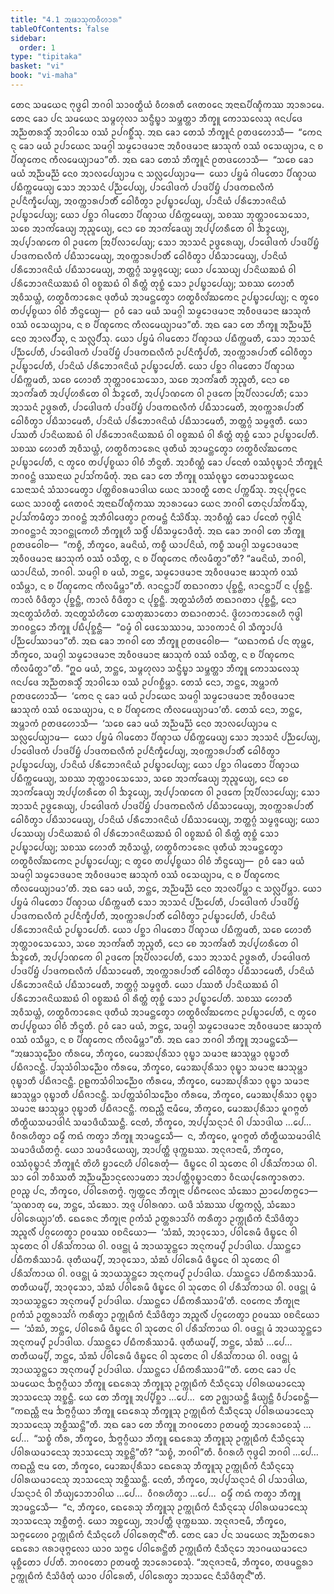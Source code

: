 ```yaml
---
title: "4.1 ᩋᨹᩣᩈᩩᨠᩅᩥᩉᩣᩁ"
tableOfContents: false
sidebar:
  order: 1
type: "tipitaka"
basket: "vi"
book: "vi-maha"
---
```



<DynamicBreadcrumb />

<Division number="209" book="vi-maha">

<Paragraph number="953" book="vi-maha">
ᨲᩮᨶ ᩈᨾᨿᩮᨶ ᨻᩩᨴ᩠ᨵᩮᩤ ᨽᨣᩅᩤ ᩈᩣᩅᨲ᩠ᨳᩥᨿᩴ ᩅᩥᩉᩁᨲᩥ ᨩᩮᨲᩅᨶᩮ ᩋᨶᩣᨳᨸᩥᨱ᩠ᨯᩥᨠᩔ ᩋᩣᩁᩣᨾᩮ. ᨲᩮᨶ ᨡᩮᩣ ᨸᨶ ᩈᨾᨿᩮᨶ ᩈᨾ᩠ᨻᩉᩩᩃᩣ ᩈᨶ᩠ᨴᩥᨭ᩠ᨮᩣ ᩈᨾ᩠ᨽᨲ᩠ᨲᩣ ᨽᩥᨠ᩠ᨡᩪ ᨠᩮᩣᩈᩃᩮᩈᩩ ᨩᨶᨸᨴᩮ ᩋᨬ᩠ᨬᨲᩁᩈ᩠ᨾᩥᩴ ᩋᩣᩅᩤᩈᩮ ᩅᩔᩴ ᩏᨸᨣᨧ᩠ᨨᩥᩴᩈᩩ. ᩋᨳ ᨡᩮᩣ ᨲᩮᩈᩴ ᨽᩥᨠ᩠ᨡᩪᨶᩴ ᩑᨲᨴᩉᩮᩣᩈᩥ—  “ᨠᩮᨶ ᨶᩩ ᨡᩮᩣ ᨾᨿᩴ ᩏᨸᩣᨿᩮᨶ ᩈᨾᨣ᩠ᨣᩤ ᩈᨾ᩠ᨾᩮᩣᨴᨾᩣᨶᩣ ᩋᩅᩥᩅᨴᨾᩣᨶᩣ ᨹᩣᩈᩩᨠᩴ ᩅᩔᩴ ᩅᩈᩮᨿ᩠ᨿᩣᨾ, ᨶ ᨧ ᨸᩥᨱ᩠ᨯᨠᩮᨶ ᨠᩥᩃᨾᩮᨿ᩠ᨿᩣᨾᩣ”ᨲᩥ. ᩋᨳ ᨡᩮᩣ ᨲᩮᩈᩴ ᨽᩥᨠ᩠ᨡᩪᨶᩴ ᩑᨲᨴᩉᩮᩣᩈᩥ—  “ᩈᨧᩮ ᨡᩮᩣ ᨾᨿᩴ ᩋᨬ᩠ᨬᨾᨬ᩠ᨬᩴ ᨶᩮᩅ ᩋᩣᩃᨸᩮᨿ᩠ᨿᩣᨾ ᨶ ᩈᩃᩖᨸᩮᨿ᩠ᨿᩣᨾ—  ᨿᩮᩣ ᨸᨮᨾᩴ ᨣᩤᨾᨲᩮᩣ ᨸᩥᨱ᩠ᨯᩣᨿ ᨸᨭᩥᨠ᩠ᨠᨾᩮᨿ᩠ᨿ ᩈᩮᩣ ᩋᩣᩈᨶᩴ ᨸᨬ᩠ᨬᨸᩮᨿ᩠ᨿ, ᨸᩣᨴᩮᩤᨴᨠᩴ ᨸᩣᨴᨸᩦᨮᩴ ᨸᩣᨴᨠᨳᩃᩥᨠᩴ ᩏᨸᨶᩥᨠ᩠ᨡᩥᨸᩮᨿ᩠ᨿ, ᩋᩅᨠ᩠ᨠᩣᩁᨸᩣᨲᩥᩴ ᨵᩮᩤᩅᩥᨲ᩠ᩅᩣ ᩏᨸᨭ᩠ᨮᩣᨸᩮᨿ᩠ᨿ, ᨸᩣᨶᩦᨿᩴ ᨸᩁᩥᨽᩮᩣᨩᨶᩦᨿᩴ ᩏᨸᨭ᩠ᨮᩣᨸᩮᨿ᩠ᨿ; ᨿᩮᩣ ᨸᨧ᩠ᨨᩣ ᨣᩤᨾᨲᩮᩣ ᨸᩥᨱ᩠ᨯᩣᨿ ᨸᨭᩥᨠ᩠ᨠᨾᩮᨿ᩠ᨿ, ᩈᨧᩔ ᨽᩩᨲ᩠ᨲᩣᩅᩈᩮᩈᩮᩣ, ᩈᨧᩮ ᩋᩣᨠᩘᨡᩮᨿ᩠ᨿ ᨽᩩᨬ᩠ᨩᩮᨿ᩠ᨿ, ᨶᩮᩣ ᨧᩮ ᩋᩣᨠᩘᨡᩮᨿ᩠ᨿ ᩋᨸ᩠ᨸᩉᩁᩥᨲᩮ ᩅᩤ ᨨᨯ᩠ᨯᩮᨿ᩠ᨿ, ᩋᨸ᩠ᨸᩣᨱᨠᩮ ᩅᩤ ᩏᨴᨠᩮ ᩒᨸᩥᩃᩣᨸᩮᨿ᩠ᨿ; ᩈᩮᩣ ᩋᩣᩈᨶᩴ ᩏᨴ᩠ᨵᩁᩮᨿ᩠ᨿ, ᨸᩣᨴᩮᩤᨴᨠᩴ ᨸᩣᨴᨸᩦᨮᩴ ᨸᩣᨴᨠᨳᩃᩥᨠᩴ ᨸᨭᩥᩈᩣᨾᩮᨿ᩠ᨿ, ᩋᩅᨠ᩠ᨠᩣᩁᨸᩣᨲᩥᩴ ᨵᩮᩤᩅᩥᨲ᩠ᩅᩣ ᨸᨭᩥᩈᩣᨾᩮᨿ᩠ᨿ, ᨸᩣᨶᩦᨿᩴ ᨸᩁᩥᨽᩮᩣᨩᨶᩦᨿᩴ ᨸᨭᩥᩈᩣᨾᩮᨿ᩠ᨿ, ᨽᨲ᩠ᨲᨣ᩠ᨣᩴ ᩈᨾ᩠ᨾᨩ᩠ᨩᩮᨿ᩠ᨿ; ᨿᩮᩣ ᨸᩔᩮᨿ᩠ᨿ ᨸᩣᨶᩦᨿᨥᨭᩴ ᩅᩤ ᨸᩁᩥᨽᩮᩣᨩᨶᩦᨿᨥᨭᩴ ᩅᩤ ᩅᨧ᩠ᨧᨥᨭᩴ ᩅᩤ ᩁᩥᨲ᩠ᨲᩴ ᨲᩩᨧ᩠ᨨᩴ ᩈᩮᩣ ᩏᨸᨭ᩠ᨮᩣᨸᩮᨿ᩠ᨿ; ᩈᨧᩔ ᩉᩮᩣᨲᩥ ᩋᩅᩥᩈᨿ᩠ᩉᩴ, ᩉᨲ᩠ᨳᩅᩥᨠᩣᩁᩮᨶ ᨴᩩᨲᩥᨿᩴ ᩋᩣᨾᨶ᩠ᨲᩮᨲ᩠ᩅᩣ ᩉᨲ᩠ᨳᩅᩥᩃᩘᨥᨠᩮᨶ ᩏᨸᨭ᩠ᨮᩣᨸᩮᨿ᩠ᨿ; ᨶ ᨲ᩠ᩅᩮᩅ ᨲᨸ᩠ᨸᨧ᩠ᨧᨿᩣ ᩅᩤᨧᩴ ᨽᩥᨶ᩠ᨴᩮᨿ᩠ᨿ—  ᩑᩅᩴ ᨡᩮᩣ ᨾᨿᩴ ᩈᨾᨣ᩠ᨣᩤ ᩈᨾ᩠ᨾᩮᩣᨴᨾᩣᨶᩣ ᩋᩅᩥᩅᨴᨾᩣᨶᩣ ᨹᩣᩈᩩᨠᩴ ᩅᩔᩴ ᩅᩈᩮᨿ᩠ᨿᩣᨾ, ᨶ ᨧ ᨸᩥᨱ᩠ᨯᨠᩮᨶ ᨠᩥᩃᨾᩮᨿ᩠ᨿᩣᨾᩣ”ᨲᩥ.
</Paragraph>

<Paragraph number="954" book="vi-maha">
ᩋᨳ ᨡᩮᩣ ᨲᩮ ᨽᩥᨠ᩠ᨡᩪ ᩋᨬ᩠ᨬᨾᨬ᩠ᨬᩴ ᨶᩮᩅ ᩋᩣᩃᨸᩥᩴᩈᩩ, ᨶ ᩈᩃᩖᨸᩥᩴᩈᩩ. ᨿᩮᩣ ᨸᨮᨾᩴ ᨣᩤᨾᨲᩮᩣ ᨸᩥᨱ᩠ᨯᩣᨿ ᨸᨭᩥᨠ᩠ᨠᨾᨲᩥ, ᩈᩮᩣ ᩋᩣᩈᨶᩴ ᨸᨬ᩠ᨬᨸᩮᨲᩥ, ᨸᩣᨴᩮᩤᨴᨠᩴ ᨸᩣᨴᨸᩦᨮᩴ ᨸᩣᨴᨠᨳᩃᩥᨠᩴ ᩏᨸᨶᩥᨠ᩠ᨡᩥᨸᨲᩥ, ᩋᩅᨠ᩠ᨠᩣᩁᨸᩣᨲᩥᩴ ᨵᩮᩤᩅᩥᨲ᩠ᩅᩣ ᩏᨸᨭ᩠ᨮᩣᨸᩮᨲᩥ, ᨸᩣᨶᩦᨿᩴ ᨸᩁᩥᨽᩮᩣᨩᨶᩦᨿᩴ ᩏᨸᨭ᩠ᨮᩣᨸᩮᨲᩥ. ᨿᩮᩣ ᨸᨧ᩠ᨨᩣ ᨣᩤᨾᨲᩮᩣ ᨸᩥᨱ᩠ᨯᩣᨿ ᨸᨭᩥᨠ᩠ᨠᨾᨲᩥ, ᩈᨧᩮ ᩉᩮᩣᨲᩥ ᨽᩩᨲ᩠ᨲᩣᩅᩈᩮᩈᩮᩣ, ᩈᨧᩮ ᩋᩣᨠᩘᨡᨲᩥ ᨽᩩᨬ᩠ᨩᨲᩥ, ᨶᩮᩣ ᨧᩮ ᩋᩣᨠᩘᨡᨲᩥ ᩋᨸ᩠ᨸᩉᩁᩥᨲᩮ ᩅᩤ ᨨᨯ᩠ᨯᩮᨲᩥ, ᩋᨸ᩠ᨸᩣᨱᨠᩮ ᩅᩤ ᩏᨴᨠᩮ ᩒᨸᩥᩃᩣᨸᩮᨲᩥ; ᩈᩮᩣ ᩋᩣᩈᨶᩴ ᩏᨴ᩠ᨵᩁᨲᩥ, ᨸᩣᨴᩮᩤᨴᨠᩴ ᨸᩣᨴᨸᩦᨮᩴ ᨸᩣᨴᨠᨳᩃᩥᨠᩴ ᨸᨭᩥᩈᩣᨾᩮᨲᩥ, ᩋᩅᨠ᩠ᨠᩣᩁᨸᩣᨲᩥᩴ ᨵᩮᩤᩅᩥᨲ᩠ᩅᩣ ᨸᨭᩥᩈᩣᨾᩮᨲᩥ, ᨸᩣᨶᩦᨿᩴ ᨸᩁᩥᨽᩮᩣᨩᨶᩦᨿᩴ ᨸᨭᩥᩈᩣᨾᩮᨲᩥ, ᨽᨲ᩠ᨲᨣ᩠ᨣᩴ ᩈᨾ᩠ᨾᨩ᩠ᨩᨲᩥ. ᨿᩮᩣ ᨸᩔᨲᩥ ᨸᩣᨶᩦᨿᨥᨭᩴ ᩅᩤ ᨸᩁᩥᨽᩮᩣᨩᨶᩦᨿᨥᨭᩴ ᩅᩤ ᩅᨧ᩠ᨧᨥᨭᩴ ᩅᩤ ᩁᩥᨲ᩠ᨲᩴ ᨲᩩᨧ᩠ᨨᩴ ᩈᩮᩣ ᩏᨸᨭ᩠ᨮᩣᨸᩮᨲᩥ. ᩈᨧᩔ ᩉᩮᩣᨲᩥ ᩋᩅᩥᩈᨿ᩠ᩉᩴ, ᩉᨲ᩠ᨳᩅᩥᨠᩣᩁᩮᨶ ᨴᩩᨲᩥᨿᩴ ᩋᩣᨾᨶ᩠ᨲᩮᨲ᩠ᩅᩣ ᩉᨲ᩠ᨳᩅᩥᩃᩘᨥᨠᩮᨶ ᩏᨸᨭ᩠ᨮᩣᨸᩮᨲᩥ, ᨶ ᨲ᩠ᩅᩮᩅ ᨲᨸ᩠ᨸᨧ᩠ᨧᨿᩣ ᩅᩤᨧᩴ ᨽᩥᨶ᩠ᨴᨲᩥ.
</Paragraph>

<Paragraph number="955" book="vi-maha">
ᩋᩣᨧᩥᨱ᩠ᨱᩴ ᨡᩮᩣ ᨸᨶᩮᨲᩴ ᩅᩔᩴᩅᩩᨭ᩠ᨮᩣᨶᩴ ᨽᩥᨠ᩠ᨡᩪᨶᩴ ᨽᨣᩅᨶ᩠ᨲᩴ ᨴᩔᨶᩣᨿ ᩏᨸᩈᩘᨠᨾᩥᨲᩩᩴ. ᩋᨳ ᨡᩮᩣ ᨲᩮ ᨽᩥᨠ᩠ᨡᩪ ᩅᩔᩴᩅᩩᨭ᩠ᨮᩣ ᨲᩮᨾᩣᩈᨧ᩠ᨧᨿᩮᨶ ᩈᩮᨶᩣᩈᨶᩴ ᩈᩴᩈᩣᨾᩮᨲ᩠ᩅᩣ ᨸᨲ᩠ᨲᨧᩦᩅᩁᨾᩣᨴᩤᨿ ᨿᩮᨶ ᩈᩣᩅᨲ᩠ᨳᩥ ᨲᩮᨶ ᨸᨠ᩠ᨠᨾᩥᩴᩈᩩ. ᩋᨶᩩᨸᩩᨻ᩠ᨻᩮᨶ ᨿᩮᨶ ᩈᩣᩅᨲ᩠ᨳᩥ ᨩᩮᨲᩅᨶᩴ ᩋᨶᩣᨳᨸᩥᨱ᩠ᨯᩥᨠᩔ ᩋᩣᩁᩣᨾᩮᩣ ᨿᩮᨶ ᨽᨣᩅᩤ ᨲᩮᨶᩩᨸᩈᩘᨠᨾᩥᩴᩈᩩ, ᩏᨸᩈᩘᨠᨾᩥᨲ᩠ᩅᩣ ᨽᨣᩅᨶ᩠ᨲᩴ ᩋᨽᩥᩅᩤᨴᩮᨲ᩠ᩅᩣ ᩑᨠᨾᨶ᩠ᨲᩴ ᨶᩥᩈᩦᨴᩥᩴᩈᩩ. ᩋᩣᨧᩥᨱ᩠ᨱᩴ ᨡᩮᩣ ᨸᨶᩮᨲᩴ ᨻᩩᨴ᩠ᨵᩤᨶᩴ ᨽᨣᩅᨶ᩠ᨲᩣᨶᩴ ᩋᩣᨣᨶ᩠ᨲᩩᨠᩮᩉᩥ ᨽᩥᨠ᩠ᨡᩪᩉᩥ ᩈᨴ᩠ᨵᩥᩴ ᨸᨭᩥᩈᨾ᩠ᨾᩮᩣᨴᩥᨲᩩᩴ. ᩋᨳ ᨡᩮᩣ ᨽᨣᩅᩤ ᨲᩮ ᨽᩥᨠ᩠ᨡᩪ ᩑᨲᨴᩅᩮᩤᨧ—  “ᨠᨧ᩠ᨧᩥ, ᨽᩥᨠ᩠ᨡᩅᩮ, ᨡᨾᨶᩦᨿᩴ, ᨠᨧ᩠ᨧᩥ ᨿᩣᨸᨶᩦᨿᩴ, ᨠᨧ᩠ᨧᩥ ᩈᨾᨣ᩠ᨣᩤ ᩈᨾ᩠ᨾᩮᩣᨴᨾᩣᨶᩣ ᩋᩅᩥᩅᨴᨾᩣᨶᩣ ᨹᩣᩈᩩᨠᩴ ᩅᩔᩴ ᩅᩈᩥᨲ᩠ᨳ, ᨶ ᨧ ᨸᩥᨱ᩠ᨯᨠᩮᨶ ᨠᩥᩃᨾᩥᨲ᩠ᨳᩣ”ᨲᩥ? “ᨡᨾᨶᩦᨿᩴ, ᨽᨣᩅᩤ, ᨿᩣᨸᨶᩦᨿᩴ, ᨽᨣᩅᩤ. ᩈᨾᨣ᩠ᨣᩤ ᨧ ᨾᨿᩴ, ᨽᨶ᩠ᨲᩮ, ᩈᨾ᩠ᨾᩮᩣᨴᨾᩣᨶᩣ ᩋᩅᩥᩅᨴᨾᩣᨶᩣ ᨹᩣᩈᩩᨠᩴ ᩅᩔᩴ ᩅᩈᩥᨾ᩠ᩉᩣ, ᨶ ᨧ ᨸᩥᨱ᩠ᨯᨠᩮᨶ ᨠᩥᩃᨾᩥᨾ᩠ᩉᩣ”ᨲᩥ. ᨩᩣᨶᨶ᩠ᨲᩣᨸᩥ ᨲᨳᩣᨣᨲᩣ ᨸᩩᨧ᩠ᨨᨶ᩠ᨲᩥ, ᨩᩣᨶᨶ᩠ᨲᩣᨸᩥ ᨶ ᨸᩩᨧ᩠ᨨᨶ᩠ᨲᩥ. ᨠᩣᩃᩴ ᩅᩥᨴᩥᨲ᩠ᩅᩣ ᨸᩩᨧ᩠ᨨᨶ᩠ᨲᩥ, ᨠᩣᩃᩴ ᩅᩥᨴᩥᨲ᩠ᩅᩣ ᨶ ᨸᩩᨧ᩠ᨨᨶ᩠ᨲᩥ. ᩋᨲ᩠ᨳᩈᩴᩉᩥᨲᩴ ᨲᨳᩣᨣᨲᩣ ᨸᩩᨧ᩠ᨨᨶ᩠ᨲᩥ, ᨶᩮᩣ ᩋᨶᨲ᩠ᨳᩈᩴᩉᩥᨲᩴ. ᩋᨶᨲ᩠ᨳᩈᩴᩉᩥᨲᩮ ᩈᩮᨲᩩᨥᩣᨲᩮᩣ ᨲᨳᩣᨣᨲᩣᨶᩴ. ᨴ᩠ᩅᩦᩉᩣᨠᩣᩁᩮᩉᩥ ᨻᩩᨴ᩠ᨵᩤ ᨽᨣᩅᨶ᩠ᨲᩮᩣ ᨽᩥᨠ᩠ᨡᩪ ᨸᨭᩥᨸᩩᨧ᩠ᨨᨶ᩠ᨲᩥ—  “ᨵᨾ᩠ᨾᩴ ᩅᩤ ᨴᩮᩈᩮᩔᩣᨾ, ᩈᩣᩅᨠᩣᨶᩴ ᩅᩤ ᩈᩥᨠ᩠ᨡᩣᨸᨴᩴ ᨸᨬ᩠ᨬᨸᩮᩔᩣᨾᩣ”ᨲᩥ. ᩋᨳ ᨡᩮᩣ ᨽᨣᩅᩤ ᨲᩮ ᨽᩥᨠ᩠ᨡᩪ ᩑᨲᨴᩅᩮᩤᨧ—  “ᨿᨳᩣᨠᨳᩴ ᨸᨶ ᨲᩩᨾ᩠ᩉᩮ, ᨽᩥᨠ᩠ᨡᩅᩮ, ᩈᨾᨣ᩠ᨣᩤ ᩈᨾ᩠ᨾᩮᩣᨴᨾᩣᨶᩣ ᩋᩅᩥᩅᨴᨾᩣᨶᩣ ᨹᩣᩈᩩᨠᩴ ᩅᩔᩴ ᩅᩈᩥᨲ᩠ᨳ, ᨶ ᨧ ᨸᩥᨱ᩠ᨯᨠᩮᨶ ᨠᩥᩃᨾᩥᨲ᩠ᨳᩣ”ᨲᩥ.
</Paragraph>

<Paragraph number="956" book="vi-maha">
“ᩍᨵ ᨾᨿᩴ, ᨽᨶ᩠ᨲᩮ, ᩈᨾ᩠ᨻᩉᩩᩃᩣ ᩈᨶ᩠ᨴᩥᨭ᩠ᨮᩣ ᩈᨾ᩠ᨽᨲ᩠ᨲᩣ ᨽᩥᨠ᩠ᨡᩪ ᨠᩮᩣᩈᩃᩮᩈᩩ ᨩᨶᨸᨴᩮ ᩋᨬ᩠ᨬᨲᩁᩈ᩠ᨾᩥᩴ ᩋᩣᩅᩤᩈᩮ ᩅᩔᩴ ᩏᨸᨣᨧ᩠ᨨᩥᨾ᩠ᩉᩣ. ᨲᩮᩈᩴ ᨶᩮᩣ, ᨽᨶ᩠ᨲᩮ, ᩋᨾ᩠ᩉᩣᨠᩴ ᩑᨲᨴᩉᩮᩣᩈᩥ—  ‘ᨠᩮᨶ ᨶᩩ ᨡᩮᩣ ᨾᨿᩴ ᩏᨸᩣᨿᩮᨶ ᩈᨾᨣ᩠ᨣᩤ ᩈᨾ᩠ᨾᩮᩣᨴᨾᩣᨶᩣ ᩋᩅᩥᩅᨴᨾᩣᨶᩣ ᨹᩣᩈᩩᨠᩴ ᩅᩔᩴ ᩅᩈᩮᨿ᩠ᨿᩣᨾ, ᨶ ᨧ ᨸᩥᨱ᩠ᨯᨠᩮᨶ ᨠᩥᩃᨾᩮᨿ᩠ᨿᩣᨾᩣ’ᨲᩥ. ᨲᩮᩈᩴ ᨶᩮᩣ, ᨽᨶ᩠ᨲᩮ, ᩋᨾ᩠ᩉᩣᨠᩴ ᩑᨲᨴᩉᩮᩣᩈᩥ—  ‘ᩈᨧᩮ ᨡᩮᩣ ᨾᨿᩴ ᩋᨬ᩠ᨬᨾᨬ᩠ᨬᩴ ᨶᩮᩅ ᩋᩣᩃᨸᩮᨿ᩠ᨿᩣᨾ ᨶ ᩈᩃᩖᨸᩮᨿ᩠ᨿᩣᨾ—  ᨿᩮᩣ ᨸᨮᨾᩴ ᨣᩤᨾᨲᩮᩣ ᨸᩥᨱ᩠ᨯᩣᨿ ᨸᨭᩥᨠ᩠ᨠᨾᩮᨿ᩠ᨿ ᩈᩮᩣ ᩋᩣᩈᨶᩴ ᨸᨬ᩠ᨬᨸᩮᨿ᩠ᨿ, ᨸᩣᨴᩮᩤᨴᨠᩴ ᨸᩣᨴᨸᩦᨮᩴ ᨸᩣᨴᨠᨳᩃᩥᨠᩴ ᩏᨸᨶᩥᨠ᩠ᨡᩥᨸᩮᨿ᩠ᨿ, ᩋᩅᨠ᩠ᨠᩣᩁᨸᩣᨲᩥᩴ ᨵᩮᩤᩅᩥᨲ᩠ᩅᩣ ᩏᨸᨭ᩠ᨮᩣᨸᩮᨿ᩠ᨿ, ᨸᩣᨶᩦᨿᩴ ᨸᩁᩥᨽᩮᩣᨩᨶᩦᨿᩴ ᩏᨸᨭ᩠ᨮᩣᨸᩮᨿ᩠ᨿ; ᨿᩮᩣ ᨸᨧ᩠ᨨᩣ ᨣᩤᨾᨲᩮᩣ ᨸᩥᨱ᩠ᨯᩣᨿ ᨸᨭᩥᨠ᩠ᨠᨾᩮᨿ᩠ᨿ, ᩈᨧᩔ ᨽᩩᨲ᩠ᨲᩣᩅᩈᩮᩈᩮᩣ, ᩈᨧᩮ ᩋᩣᨠᩘᨡᩮᨿ᩠ᨿ ᨽᩩᨬ᩠ᨩᩮᨿ᩠ᨿ, ᨶᩮᩣ ᨧᩮ ᩋᩣᨠᩘᨡᩮᨿ᩠ᨿ ᩋᨸ᩠ᨸᩉᩁᩥᨲᩮ ᩅᩤ ᨨᨯ᩠ᨯᩮᨿ᩠ᨿ, ᩋᨸ᩠ᨸᩣᨱᨠᩮ ᩅᩤ ᩏᨴᨠᩮ ᩒᨸᩥᩃᩣᨸᩮᨿ᩠ᨿ; ᩈᩮᩣ ᩋᩣᩈᨶᩴ ᩏᨴ᩠ᨵᩁᩮᨿ᩠ᨿ, ᨸᩣᨴᩮᩤᨴᨠᩴ ᨸᩣᨴᨸᩦᨮᩴ ᨸᩣᨴᨠᨳᩃᩥᨠᩴ ᨸᨭᩥᩈᩣᨾᩮᨿ᩠ᨿ, ᩋᩅᨠ᩠ᨠᩣᩁᨸᩣᨲᩥᩴ ᨵᩮᩤᩅᩥᨲ᩠ᩅᩣ ᨸᨭᩥᩈᩣᨾᩮᨿ᩠ᨿ, ᨸᩣᨶᩦᨿᩴ ᨸᩁᩥᨽᩮᩣᨩᨶᩦᨿᩴ ᨸᨭᩥᩈᩣᨾᩮᨿ᩠ᨿ, ᨽᨲ᩠ᨲᨣ᩠ᨣᩴ ᩈᨾ᩠ᨾᨩ᩠ᨩᩮᨿ᩠ᨿ; ᨿᩮᩣ ᨸᩔᩮᨿ᩠ᨿ ᨸᩣᨶᩦᨿᨥᨭᩴ ᩅᩤ ᨸᩁᩥᨽᩮᩣᨩᨶᩦᨿᨥᨭᩴ ᩅᩤ ᩅᨧ᩠ᨧᨥᨭᩴ ᩅᩤ ᩁᩥᨲ᩠ᨲᩴ ᨲᩩᨧ᩠ᨨᩴ ᩈᩮᩣ ᩏᨸᨭ᩠ᨮᩣᨸᩮᨿ᩠ᨿ; ᩈᨧᩔ ᩉᩮᩣᨲᩥ ᩋᩅᩥᩈᨿ᩠ᩉᩴ, ᩉᨲ᩠ᨳᩅᩥᨠᩣᩁᩮᨶ ᨴᩩᨲᩥᨿᩴ ᩋᩣᨾᨶ᩠ᨲᩮᨲ᩠ᩅᩣ ᩉᨲ᩠ᨳᩅᩥᩃᩘᨥᨠᩮᨶ ᩏᨸᨭ᩠ᨮᩣᨸᩮᨿ᩠ᨿ; ᨶ ᨲ᩠ᩅᩮᩅ ᨲᨸ᩠ᨸᨧ᩠ᨧᨿᩣ ᩅᩤᨧᩴ ᨽᩥᨶ᩠ᨴᩮᨿ᩠ᨿ—  ᩑᩅᩴ ᨡᩮᩣ ᨾᨿᩴ ᩈᨾᨣ᩠ᨣᩤ ᩈᨾ᩠ᨾᩮᩣᨴᨾᩣᨶᩣ ᩋᩅᩥᩅᨴᨾᩣᨶᩣ ᨹᩣᩈᩩᨠᩴ ᩅᩔᩴ ᩅᩈᩮᨿ᩠ᨿᩣᨾ, ᨶ ᨧ ᨸᩥᨱ᩠ᨯᨠᩮᨶ ᨠᩥᩃᨾᩮᨿ᩠ᨿᩣᨾᩣ’ᨲᩥ. ᩋᨳ ᨡᩮᩣ ᨾᨿᩴ, ᨽᨶ᩠ᨲᩮ, ᩋᨬ᩠ᨬᨾᨬ᩠ᨬᩴ ᨶᩮᩅ ᩋᩣᩃᨸᩥᨾ᩠ᩉᩣ ᨶ ᩈᩃᩖᨸᩥᨾ᩠ᩉᩣ. ᨿᩮᩣ ᨸᨮᨾᩴ ᨣᩤᨾᨲᩮᩣ ᨸᩥᨱ᩠ᨯᩣᨿ ᨸᨭᩥᨠ᩠ᨠᨾᨲᩥ ᩈᩮᩣ ᩋᩣᩈᨶᩴ ᨸᨬ᩠ᨬᨸᩮᨲᩥ, ᨸᩣᨴᩮᩤᨴᨠᩴ ᨸᩣᨴᨸᩦᨮᩴ ᨸᩣᨴᨠᨳᩃᩥᨠᩴ ᩏᨸᨶᩥᨠ᩠ᨡᩥᨸᨲᩥ, ᩋᩅᨠ᩠ᨠᩣᩁᨸᩣᨲᩥᩴ ᨵᩮᩤᩅᩥᨲ᩠ᩅᩣ ᩏᨸᨭ᩠ᨮᩣᨸᩮᨲᩥ, ᨸᩣᨶᩦᨿᩴ ᨸᩁᩥᨽᩮᩣᨩᨶᩦᨿᩴ ᩏᨸᨭ᩠ᨮᩣᨸᩮᨲᩥ. ᨿᩮᩣ ᨸᨧ᩠ᨨᩣ ᨣᩤᨾᨲᩮᩣ ᨸᩥᨱ᩠ᨯᩣᨿ ᨸᨭᩥᨠ᩠ᨠᨾᨲᩥ, ᩈᨧᩮ ᩉᩮᩣᨲᩥ ᨽᩩᨲ᩠ᨲᩣᩅᩈᩮᩈᩮᩣ, ᩈᨧᩮ ᩋᩣᨠᩘᨡᨲᩥ ᨽᩩᨬ᩠ᨩᨲᩥ, ᨶᩮᩣ ᨧᩮ ᩋᩣᨠᩘᨡᨲᩥ ᩋᨸ᩠ᨸᩉᩁᩥᨲᩮ ᩅᩤ ᨨᨯ᩠ᨯᩮᨲᩥ, ᩋᨸ᩠ᨸᩣᨱᨠᩮ ᩅᩤ ᩏᨴᨠᩮ ᩒᨸᩥᩃᩣᨸᩮᨲᩥ, ᩈᩮᩣ ᩋᩣᩈᨶᩴ ᩏᨴ᩠ᨵᩁᨲᩥ, ᨸᩣᨴᩮᩤᨴᨠᩴ ᨸᩣᨴᨸᩦᨮᩴ ᨸᩣᨴᨠᨳᩃᩥᨠᩴ ᨸᨭᩥᩈᩣᨾᩮᨲᩥ, ᩋᩅᨠ᩠ᨠᩣᩁᨸᩣᨲᩥᩴ ᨵᩮᩤᩅᩥᨲ᩠ᩅᩣ ᨸᨭᩥᩈᩣᨾᩮᨲᩥ, ᨸᩣᨶᩦᨿᩴ ᨸᩁᩥᨽᩮᩣᨩᨶᩦᨿᩴ ᨸᨭᩥᩈᩣᨾᩮᨲᩥ, ᨽᨲ᩠ᨲᨣ᩠ᨣᩴ ᩈᨾ᩠ᨾᨩ᩠ᨩᨲᩥ. ᨿᩮᩣ ᨸᩔᨲᩥ ᨸᩣᨶᩦᨿᨥᨭᩴ ᩅᩤ ᨸᩁᩥᨽᩮᩣᨩᨶᩦᨿᨥᨭᩴ ᩅᩤ ᩅᨧ᩠ᨧᨥᨭᩴ ᩅᩤ ᩁᩥᨲ᩠ᨲᩴ ᨲᩩᨧ᩠ᨨᩴ ᩈᩮᩣ ᩏᨸᨭ᩠ᨮᩣᨸᩮᨲᩥ. ᩈᨧᩔ ᩉᩮᩣᨲᩥ ᩋᩅᩥᩈᨿ᩠ᩉᩴ, ᩉᨲ᩠ᨳᩅᩥᨠᩣᩁᩮᨶ ᨴᩩᨲᩥᨿᩴ ᩋᩣᨾᨶ᩠ᨲᩮᨲ᩠ᩅᩣ ᩉᨲ᩠ᨳᩅᩥᩃᩘᨥᨠᩮᨶ ᩏᨸᨭ᩠ᨮᩣᨸᩮᨲᩥ, ᨶ ᨲ᩠ᩅᩮᩅ ᨲᨸ᩠ᨸᨧ᩠ᨧᨿᩣ ᩅᩤᨧᩴ ᨽᩥᨶ᩠ᨴᨲᩥ. ᩑᩅᩴ ᨡᩮᩣ ᨾᨿᩴ, ᨽᨶ᩠ᨲᩮ, ᩈᨾᨣ᩠ᨣᩤ ᩈᨾ᩠ᨾᩮᩣᨴᨾᩣᨶᩣ ᩋᩅᩥᩅᨴᨾᩣᨶᩣ ᨹᩣᩈᩩᨠᩴ ᩅᩔᩴ ᩅᩈᩥᨾ᩠ᩉᩣ, ᨶ ᨧ ᨸᩥᨱ᩠ᨯᨠᩮᨶ ᨠᩥᩃᨾᩥᨾ᩠ᩉᩣ”ᨲᩥ.
</Paragraph>

<Paragraph number="957" book="vi-maha">
ᩋᨳ ᨡᩮᩣ ᨽᨣᩅᩤ ᨽᩥᨠ᩠ᨡᩪ ᩋᩣᨾᨶ᩠ᨲᩮᩈᩥ—  “ᩋᨹᩣᩈᩩᨬ᩠ᨬᩮᩅ ᨠᩥᩁᨾᩮ, ᨽᩥᨠ᩠ᨡᩅᩮ, ᨾᩮᩣᨥᨸᩩᩁᩥᩈᩣ ᩅᩩᨭ᩠ᨮᩣ ᩈᨾᩣᨶᩣ ᨹᩣᩈᩩᨾ᩠ᩉᩣ ᩅᩩᨭ᩠ᨮᩣᨲᩥ ᨸᨭᩥᨩᩣᨶᨶ᩠ᨲᩥ. ᨸᩈᩩᩈᩴᩅᩤᩈᨬ᩠ᨬᩮᩅ ᨠᩥᩁᨾᩮ, ᨽᩥᨠ᩠ᨡᩅᩮ, ᨾᩮᩣᨥᨸᩩᩁᩥᩈᩣ ᩅᩩᨭ᩠ᨮᩣ ᩈᨾᩣᨶᩣ ᨹᩣᩈᩩᨾ᩠ᩉᩣ ᩅᩩᨭ᩠ᨮᩣᨲᩥ ᨸᨭᩥᨩᩣᨶᨶ᩠ᨲᩥ. ᩑᩊᨠᩈᩴᩅᩤᩈᨬ᩠ᨬᩮᩅ ᨠᩥᩁᨾᩮ, ᨽᩥᨠ᩠ᨡᩅᩮ, ᨾᩮᩣᨥᨸᩩᩁᩥᩈᩣ ᩅᩩᨭ᩠ᨮᩣ ᩈᨾᩣᨶᩣ ᨹᩣᩈᩩᨾ᩠ᩉᩣ ᩅᩩᨭ᩠ᨮᩣᨲᩥ ᨸᨭᩥᨩᩣᨶᨶ᩠ᨲᩥ. ᩈᨸᨲ᩠ᨲᩈᩴᩅᩤᩈᨬ᩠ᨬᩮᩅ ᨠᩥᩁᨾᩮ, ᨽᩥᨠ᩠ᨡᩅᩮ, ᨾᩮᩣᨥᨸᩩᩁᩥᩈᩣ ᩅᩩᨭ᩠ᨮᩣ ᩈᨾᩣᨶᩣ ᨹᩣᩈᩩᨾ᩠ᩉᩣ ᩅᩩᨭ᩠ᨮᩣᨲᩥ ᨸᨭᩥᨩᩣᨶᨶ᩠ᨲᩥ. ᨠᨳᨬ᩠ᩉᩥ ᨶᩣᨾᩥᨾᩮ, ᨽᩥᨠ᩠ᨡᩅᩮ, ᨾᩮᩣᨥᨸᩩᩁᩥᩈᩣ ᨾᩪᨣᨻ᩠ᨻᨲᩴ ᨲᩥᨲ᩠ᨳᩥᨿᩈᨾᩣᨴᩤᨶᩴ ᩈᨾᩣᨴᩥᨿᩥᩔᨶ᩠ᨲᩥ. ᨶᩮᨲᩴ, ᨽᩥᨠ᩠ᨡᩅᩮ, ᩋᨸ᩠ᨸᩈᨶ᩠ᨶᩣᨶᩴ ᩅᩤ ᨸᩈᩣᨴᩤᨿ …ᨸᩮ…  ᩅᩥᨣᩁᩉᩥᨲ᩠ᩅᩣ ᨵᨾ᩠ᨾᩥᩴ ᨠᨳᩴ ᨠᨲ᩠ᩅᩣ ᨽᩥᨠ᩠ᨡᩪ ᩋᩣᨾᨶ᩠ᨲᩮᩈᩥ—  ᨶ, ᨽᩥᨠ᩠ᨡᩅᩮ, ᨾᩪᨣᨻ᩠ᨻᨲᩴ ᨲᩥᨲ᩠ᨳᩥᨿᩈᨾᩣᨴᩤᨶᩴ ᩈᨾᩣᨴᩥᨿᩥᨲᨻ᩠ᨻᩴ. ᨿᩮᩣ ᩈᨾᩣᨴᩥᨿᩮᨿ᩠ᨿ, ᩋᩣᨸᨲ᩠ᨲᩥ ᨴᩩᨠ᩠ᨠᨭᩔ. ᩋᨶᩩᨩᩣᨶᩣᨾᩥ, ᨽᩥᨠ᩠ᨡᩅᩮ, ᩅᩔᩴᩅᩩᨭ᩠ᨮᩣᨶᩴ ᨽᩥᨠ᩠ᨡᩪᨶᩴ ᨲᩦᩉᩥ ᨮᩣᨶᩮᩉᩥ ᨸᩅᩤᩁᩮᨲᩩᩴ—  ᨴᩥᨭ᩠ᨮᩮᨶ ᩅᩤ ᩈᩩᨲᩮᨶ ᩅᩤ ᨸᩁᩥᩈᩘᨠᩣᨿ ᩅᩤ. ᩈᩣ ᩅᩮᩤ ᨽᩅᩥᩔᨲᩥ ᩋᨬ᩠ᨬᨾᨬ᩠ᨬᩣᨶᩩᩃᩮᩣᨾᨲᩣ ᩋᩣᨸᨲ᩠ᨲᩥᩅᩩᨭ᩠ᨮᩣᨶᨲᩣ ᩅᩥᨶᨿᨸᩩᩁᩮᨠ᩠ᨡᩣᩁᨲᩣ. ᩑᩅᨬ᩠ᨧ ᨸᨶ, ᨽᩥᨠ᩠ᨡᩅᩮ, ᨸᩅᩤᩁᩮᨲᨻ᩠ᨻᩴ. ᨻ᩠ᨿᨲ᩠ᨲᩮᨶ ᨽᩥᨠ᩠ᨡᩩᨶᩣ ᨸᨭᩥᨻᩃᩮᨶ ᩈᩴᨥᩮᩣ ᨬᩣᨸᩮᨲᨻ᩠ᨻᩮᩣ—
</Paragraph>

</Division>
<Division number="210" book="vi-maha">

<Paragraph number="958" book="vi-maha">
‘ᩈᩩᨱᩣᨲᩩ ᨾᩮ, ᨽᨶ᩠ᨲᩮ, ᩈᩴᨥᩮᩣ. ᩋᨩ᩠ᨩ ᨸᩅᩤᩁᨱᩣ. ᨿᨴᩥ ᩈᩴᨥᩔ ᨸᨲ᩠ᨲᨠᩃᩖᩴ, ᩈᩴᨥᩮᩣ ᨸᩅᩤᩁᩮᨿ᩠ᨿᩣ’ᨲᩥ.
</Paragraph>

<Paragraph number="959" book="vi-maha">
ᨳᩮᩁᩮᨶ ᨽᩥᨠ᩠ᨡᩩᨶᩣ ᩑᨠᩴᩈᩴ ᩏᨲ᩠ᨲᩁᩣᩈᩘᨣᩴ ᨠᩁᩥᨲ᩠ᩅᩣ ᩏᨠ᩠ᨠᩩᨭᩥᨠᩴ ᨶᩥᩈᩦᨴᩥᨲ᩠ᩅᩣ ᩋᨬ᩠ᨩᩃᩥᩴ ᨸᨣ᩠ᨣᩉᩮᨲ᩠ᩅᩣ ᩑᩅᨾᩔ ᩅᨧᨶᩦᨿᩮᩣ—  ‘ᩈᩴᨥᩴ, ᩋᩣᩅᩩᩈᩮᩣ, ᨸᩅᩤᩁᩮᨾᩥ ᨴᩥᨭ᩠ᨮᩮᨶ ᩅᩤ ᩈᩩᨲᩮᨶ ᩅᩤ ᨸᩁᩥᩈᩘᨠᩣᨿ ᩅᩤ. ᩅᨴᨶ᩠ᨲᩩ ᨾᩴ ᩋᩣᨿᩈ᩠ᨾᨶ᩠ᨲᩮᩣ ᩋᨶᩩᨠᨾ᩠ᨸᩴ ᩏᨸᩣᨴᩤᨿ. ᨸᩔᨶ᩠ᨲᩮᩣ ᨸᨭᩥᨠᩁᩥᩔᩣᨾᩥ. ᨴᩩᨲᩥᨿᨾ᩠ᨸᩥ, ᩋᩣᩅᩩᩈᩮᩣ, ᩈᩴᨥᩴ ᨸᩅᩤᩁᩮᨾᩥ ᨴᩥᨭ᩠ᨮᩮᨶ ᩅᩤ ᩈᩩᨲᩮᨶ ᩅᩤ ᨸᩁᩥᩈᩘᨠᩣᨿ ᩅᩤ. ᩅᨴᨶ᩠ᨲᩩ ᨾᩴ ᩋᩣᨿᩈ᩠ᨾᨶ᩠ᨲᩮᩣ ᩋᨶᩩᨠᨾ᩠ᨸᩴ ᩏᨸᩣᨴᩤᨿ. ᨸᩔᨶ᩠ᨲᩮᩣ ᨸᨭᩥᨠᩁᩥᩔᩣᨾᩥ. ᨲᨲᩥᨿᨾ᩠ᨸᩥ, ᩋᩣᩅᩩᩈᩮᩣ, ᩈᩴᨥᩴ ᨸᩅᩤᩁᩮᨾᩥ ᨴᩥᨭ᩠ᨮᩮᨶ ᩅᩤ ᩈᩩᨲᩮᨶ ᩅᩤ ᨸᩁᩥᩈᩘᨠᩣᨿ ᩅᩤ. ᩅᨴᨶ᩠ᨲᩩ ᨾᩴ ᩋᩣᨿᩈ᩠ᨾᨶ᩠ᨲᩮᩣ ᩋᨶᩩᨠᨾ᩠ᨸᩴ ᩏᨸᩣᨴᩤᨿ. ᨸᩔᨶ᩠ᨲᩮᩣ ᨸᨭᩥᨠᩁᩥᩔᩣᨾᩦ’ᨲᩥ.
</Paragraph>

<Paragraph number="960" book="vi-maha">
ᨶᩅᨠᩮᨶ ᨽᩥᨠ᩠ᨡᩩᨶᩣ ᩑᨠᩴᩈᩴ ᩏᨲ᩠ᨲᩁᩣᩈᩘᨣᩴ ᨠᩁᩥᨲ᩠ᩅᩣ ᩏᨠ᩠ᨠᩩᨭᩥᨠᩴ ᨶᩥᩈᩦᨴᩥᨲ᩠ᩅᩣ ᩋᨬ᩠ᨩᩃᩥᩴ ᨸᨣ᩠ᨣᩉᩮᨲ᩠ᩅᩣ ᩑᩅᨾᩔ ᩅᨧᨶᩦᨿᩮᩣ—  ‘ᩈᩴᨥᩴ, ᨽᨶ᩠ᨲᩮ, ᨸᩅᩤᩁᩮᨾᩥ ᨴᩥᨭ᩠ᨮᩮᨶ ᩅᩤ ᩈᩩᨲᩮᨶ ᩅᩤ ᨸᩁᩥᩈᩘᨠᩣᨿ ᩅᩤ. ᩅᨴᨶ᩠ᨲᩩ ᨾᩴ ᩋᩣᨿᩈ᩠ᨾᨶ᩠ᨲᩮᩣ ᩋᨶᩩᨠᨾ᩠ᨸᩴ ᩏᨸᩣᨴᩤᨿ. ᨸᩔᨶ᩠ᨲᩮᩣ ᨸᨭᩥᨠᩁᩥᩔᩣᨾᩥ. ᨴᩩᨲᩥᨿᨾ᩠ᨸᩥ, ᨽᨶ᩠ᨲᩮ, ᩈᩴᨥᩴ …ᨸᩮ…  ᨲᨲᩥᨿᨾ᩠ᨸᩥ, ᨽᨶ᩠ᨲᩮ, ᩈᩴᨥᩴ ᨸᩅᩤᩁᩮᨾᩥ ᨴᩥᨭ᩠ᨮᩮᨶ ᩅᩤ ᩈᩩᨲᩮᨶ ᩅᩤ ᨸᩁᩥᩈᩘᨠᩣᨿ ᩅᩤ. ᩅᨴᨶ᩠ᨲᩩ ᨾᩴ ᩋᩣᨿᩈ᩠ᨾᨶ᩠ᨲᩮᩣ ᩋᨶᩩᨠᨾ᩠ᨸᩴ ᩏᨸᩣᨴᩤᨿ. ᨸᩔᨶ᩠ᨲᩮᩣ ᨸᨭᩥᨠᩁᩥᩔᩣᨾᩦ’”ᨲᩥ.
</Paragraph>

</Division>
<Division number="211" book="vi-maha">

<Paragraph number="961" book="vi-maha">
ᨲᩮᨶ ᨡᩮᩣ ᨸᨶ ᩈᨾᨿᩮᨶ ᨨᨻ᩠ᨻᨣ᩠ᨣᩥᨿᩣ ᨽᩥᨠ᩠ᨡᩪ ᨳᩮᩁᩮᩈᩩ ᨽᩥᨠ᩠ᨡᩪᩈᩩ ᩏᨠ᩠ᨠᩩᨭᩥᨠᩴ ᨶᩥᩈᩥᨶ᩠ᨶᩮᩈᩩ ᨸᩅᩤᩁᨿᨾᩣᨶᩮᩈᩩ ᩋᩣᩈᨶᩮᩈᩩ ᩋᨧ᩠ᨨᨶ᩠ᨲᩥ. ᨿᩮ ᨲᩮ ᨽᩥᨠ᩠ᨡᩪ ᩋᨸ᩠ᨸᩥᨧ᩠ᨨᩣ …ᨸᩮ…  ᨲᩮ ᩏᨩ᩠ᨫᩣᨿᨶ᩠ᨲᩥ ᨡᩥᨿ᩠ᨿᨶ᩠ᨲᩥ ᩅᩥᨸᩣᨧᩮᨶ᩠ᨲᩥ—  “ᨠᨳᨬ᩠ᩉᩥ ᨶᩣᨾ ᨨᨻ᩠ᨻᨣ᩠ᨣᩥᨿᩣ ᨽᩥᨠ᩠ᨡᩪ ᨳᩮᩁᩮᩈᩩ ᨽᩥᨠ᩠ᨡᩪᩈᩩ ᩏᨠ᩠ᨠᩩᨭᩥᨠᩴ ᨶᩥᩈᩥᨶ᩠ᨶᩮᩈᩩ ᨸᩅᩤᩁᨿᨾᩣᨶᩮᩈᩩ ᩋᩣᩈᨶᩮᩈᩩ ᩋᨧ᩠ᨨᩥᩔᨶ᩠ᨲᩦ”ᨲᩥ. ᩋᨳ ᨡᩮᩣ ᨲᩮ ᨽᩥᨠ᩠ᨡᩪ ᨽᨣᩅᨲᩮᩣ ᩑᨲᨾᨲ᩠ᨳᩴ ᩋᩣᩁᩮᩣᨧᩮᩈᩩᩴ …ᨸᩮ…  “ᩈᨧ᩠ᨧᩴ ᨠᩥᩁ, ᨽᩥᨠ᩠ᨡᩅᩮ, ᨨᨻ᩠ᨻᨣ᩠ᨣᩥᨿᩣ ᨽᩥᨠ᩠ᨡᩪ ᨳᩮᩁᩮᩈᩩ ᨽᩥᨠ᩠ᨡᩪᩈᩩ ᩏᨠ᩠ᨠᩩᨭᩥᨠᩴ ᨶᩥᩈᩥᨶ᩠ᨶᩮᩈᩩ ᨸᩅᩤᩁᨿᨾᩣᨶᩮᩈᩩ ᩋᩣᩈᨶᩮᩈᩩ ᩋᨧ᩠ᨨᨶ᩠ᨲᩦ”ᨲᩥ? “ᩈᨧ᩠ᨧᩴ, ᨽᨣᩅᩤ”ᨲᩥ. ᩅᩥᨣᩁᩉᩥ ᨻᩩᨴ᩠ᨵᩮᩤ ᨽᨣᩅᩤ …ᨸᩮ…  ᨠᨳᨬ᩠ᩉᩥ ᨶᩣᨾ ᨲᩮ, ᨽᩥᨠ᩠ᨡᩅᩮ, ᨾᩮᩣᨥᨸᩩᩁᩥᩈᩣ ᨳᩮᩁᩮᩈᩩ ᨽᩥᨠ᩠ᨡᩪᩈᩩ ᩏᨠ᩠ᨠᩩᨭᩥᨠᩴ ᨶᩥᩈᩥᨶ᩠ᨶᩮᩈᩩ ᨸᩅᩤᩁᨿᨾᩣᨶᩮᩈᩩ ᩋᩣᩈᨶᩮᩈᩩ ᩋᨧ᩠ᨨᩥᩔᨶ᩠ᨲᩥ. ᨶᩮᨲᩴ, ᨽᩥᨠ᩠ᨡᩅᩮ, ᩋᨸ᩠ᨸᩈᨶ᩠ᨶᩣᨶᩴ ᩅᩤ ᨸᩈᩣᨴᩤᨿ, ᨸᩈᨶ᩠ᨶᩣᨶᩴ ᩅᩤ ᨽᩥᨿ᩠ᨿᩮᩣᨽᩣᩅᩤᨿ …ᨸᩮ…  ᩅᩥᨣᩁᩉᩥᨲ᩠ᩅᩣ …ᨸᩮ…  ᨵᨾ᩠ᨾᩥᩴ ᨠᨳᩴ ᨠᨲ᩠ᩅᩣ ᨽᩥᨠ᩠ᨡᩪ ᩋᩣᨾᨶ᩠ᨲᩮᩈᩥ—  “ᨶ, ᨽᩥᨠ᩠ᨡᩅᩮ, ᨳᩮᩁᩮᩈᩩ ᨽᩥᨠ᩠ᨡᩪᩈᩩ ᩏᨠ᩠ᨠᩩᨭᩥᨠᩴ ᨶᩥᩈᩥᨶ᩠ᨶᩮᩈᩩ ᨸᩅᩤᩁᨿᨾᩣᨶᩮᩈᩩ ᩋᩣᩈᨶᩮᩈᩩ ᩋᨧ᩠ᨨᩥᨲᨻ᩠ᨻᩴ. ᨿᩮᩣ ᩋᨧ᩠ᨨᩮᨿ᩠ᨿ, ᩋᩣᨸᨲ᩠ᨲᩥ ᨴᩩᨠ᩠ᨠᨭᩔ. ᩋᨶᩩᨩᩣᨶᩣᨾᩥ, ᨽᩥᨠ᩠ᨡᩅᩮ, ᩈᨻ᩠ᨻᩮᩉᩮᩅ ᩏᨠ᩠ᨠᩩᨭᩥᨠᩴ ᨶᩥᩈᩥᨶ᩠ᨶᩮᩉᩥ ᨸᩅᩤᩁᩮᨲᩩᨶ᩺”ᨲᩥ.
</Paragraph>

<Paragraph number="962" book="vi-maha">
ᨲᩮᨶ ᨡᩮᩣ ᨸᨶ ᩈᨾᨿᩮᨶ ᩋᨬ᩠ᨬᨲᩁᩮᩣ ᨳᩮᩁᩮᩣ ᨩᩁᩣᨴᩩᨻ᩠ᨻᩃᩮᩣ ᨿᩣᩅ ᩈᨻ᩠ᨻᩮ ᨸᩅᩤᩁᩮᨶ᩠ᨲᩦᨲᩥ ᩏᨠ᩠ᨠᩩᨭᩥᨠᩴ ᨶᩥᩈᩥᨶ᩠ᨶᩮᩣ ᩋᩣᨣᨾᨿᨾᩣᨶᩮᩣ ᨾᩩᨧ᩠ᨨᩥᨲᩮᩣ ᨸᨸᨲᩥ. ᨽᨣᩅᨲᩮᩣ ᩑᨲᨾᨲ᩠ᨳᩴ ᩋᩣᩁᩮᩣᨧᩮᩈᩩᩴ. “ᩋᨶᩩᨩᩣᨶᩣᨾᩥ, ᨽᩥᨠ᩠ᨡᩅᩮ, ᨲᨴᨾᨶ᩠ᨲᩁᩣ ᩏᨠ᩠ᨠᩩᨭᩥᨠᩴ ᨶᩥᩈᩦᨴᩥᨲᩩᩴ ᨿᩣᩅ ᨸᩅᩤᩁᩮᨲᩥ, ᨸᩅᩤᩁᩮᨲ᩠ᩅᩣ ᩋᩣᩈᨶᩮ ᨶᩥᩈᩦᨴᩥᨲᩩᨶ᩺”ᨲᩥ.
</Paragraph>
</Division>